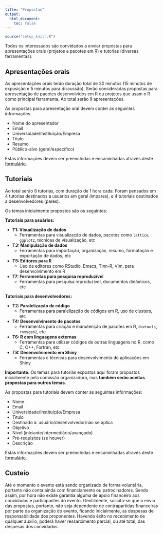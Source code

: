 ```yaml
---
title: "Propostas"
output:
  html_document:
    toc: false
---
```


```r
source("setup_knitr.R")
```

Todos os interessados são convidados a enviar propostas para
apresentações orais (projetos e pacotes em R) e tutorias (diversas
ferramentas).

## Apresentações orais

As apresentações orais terão duração total de 20 minutos (15 minutos de
exposição e 5 minutos para discussão). Serão consideradas propostas para
apresentação de pacotes desenvolvidos em R ou projetos que usam o R como
principal ferramenta. Ao total serão 9 apresentações.

As propostas para apresentação oral devem conter as seguintes
informações:

- Nome do apresentador
- Email
- Universidade/Instituição/Empresa
- Título
- Resumo
- Público-alvo (geral/específico)

Estas informações devem ser preenchidas e encaminhadas através deste
[formulário](http://coletum.com/pt_BR/account/2742/form/2466/answer/new).

## Tutoriais

Ao total serão 8 tutorias, com duração de 1 hora cada. Foram pensados em
4 tutorias destinados a usuários em geral (ímpares), e 4 tutoriais
destinados a desenvolvedores (pares).

Os temas inicialmente propostos são os seguintes:

**Tutoriais para usuários:**

- **T1: Visualização de dados**
  - Ferramentas para visualização de dados, pacotes como `lattice`,
    `ggplot2`, técnicas de visualização, etc
- **T3: Manipulação de dados**
  - Ferramentas para importação, organização, resumo, formatação e
  exportação de dados, etc
- **T5: Editores para R**
  - Uso de editores como RStudio, Emacs, Tinn-R, Vim, para
    desenvolvimento em R
- **T7: Ferramentas para pesquisa reproduzível**
  - Ferramentas para pesquisa reproduzível, documentos dinâmicos, etc

**Tutoriais para desenvolvedores:**

- **T2: Paralelização de código**
  - Ferramentas para paralelização de códigos em R, uso de clusters, etc
- **T4: Desenvolvimento de pacotes**
  - Ferramentas para criação e manutenção de pacotes em R, `devtools`,
  `roxygen2`, etc
- **T6: R com linguagens externas**
  - Ferramentas para utilizar códigos de outras linguagens no R, como
  C, C++, Fortran, etc
- **T8: Desenvolvimento em Shiny**
  - Ferramentas e técnicas para desenvolvimento de aplicações em Shiny

**Importante:** Os temas para tutorias expostos aqui foram propostos
inicialmente pela comissão organizadora, mas **também serão aceitas
propostas para outros temas**.

As propostas para tutoriais devem conter as seguintes informações:

- Nome
- Email
- Universidade/Instituição/Empresa
- Título
- Destinado à: usuário/desenvolvedor/não se aplica
- Objetivo
- Nível (iniciante/intermediário/avançado)
- Pré-requisitos (se houver)
- Descrição

Estas informações devem ser preenchidas e encaminhadas através deste
[formulário](http://coletum.com/pt_BR/account/2742/form/2467/answer/new).

## Custeio

Até o momento o evento está sendo organizado de forma voluntária,
portanto não conta ainda com financiamento ou patrocinadores. Sendo
assim, por hora não existe garantia alguma de apoio financeiro aos
convidados e participantes do evento. Gentilmente, solicita-se que o
envio das propostas, portanto, não seja dependente de contrapartidas
financeiras por parte da organização do evento, ficando inicialmente, as
despesas de responsabilidade dos proponentes. Havendo êxito no
recebimento de qualquer auxílio, poderá haver ressarcimento parcial, ou
até total, das despesas dos convidados.

